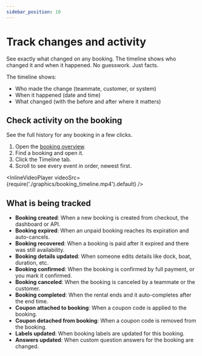 ```yaml
---
sidebar_position: 10
---
```


# Track changes and activity

See exactly what changed on any booking. The timeline shows who changed it and when it happened. No guesswork. Just facts.

The timeline shows:

- Who made the change (teammate, customer, or system)
- When it happened (date and time)
- What changed (with the before and after where it matters)

## Check activity on the booking

See the full history for any booking in a few clicks.

1. Open the [booking overview](https://dashboard.letsbook.app/bookings).
2. Find a booking and open it.
3. Click the Timeline tab.
4. Scroll to see every event in order, newest first.

<InlineVideoPlayer
    videoSrc={require('./graphics/booking_timeline.mp4').default}
/>

## What is being tracked

- **Booking created**: When a new booking is created from checkout, the dashboard or API.
- **Booking expired**: When an unpaid booking reaches its expiration and auto-cancels.
- **Booking recovered**: When a booking is paid after it expired and there was still availability.
- **Booking details updated**: When someone edits details like dock, boat, duration, etc.
- **Booking confirmed**: When the booking is confirmed by full payment, or you mark it confirmed.
- **Booking canceled**: When the booking is canceled by a teammate or the customer.
- **Booking completed**: When the rental ends and it auto-completes after the end time.
- **Coupon attached to booking**: When a coupon code is applied to the booking.
- **Coupon detached from booking**: When a coupon code is removed from the booking.
- **Labels updated**: When booking labels are updated for this booking.
- **Answers updated**: When custom question answers for the booking are changed.
